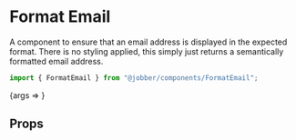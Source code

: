
# Format Email

<Meta title="Components/Utilities/FormatEmail" component={FormatEmail} />

A component to ensure that an email address is displayed in the expected format.
There is no styling applied, this simply just returns a semantically formatted
email address.

```ts
import { FormatEmail } from "@jobber/components/FormatEmail";
```

<Canvas>
  <Story
    name="FormatEmail"
    args={{
      email: "myemail@address.me",
    }}
  >
    {args => <FormatEmail {...args} />}
  </Story>
</Canvas>

## Props

<ArgsTable of={FormatEmail} story="FormatEmail" />
